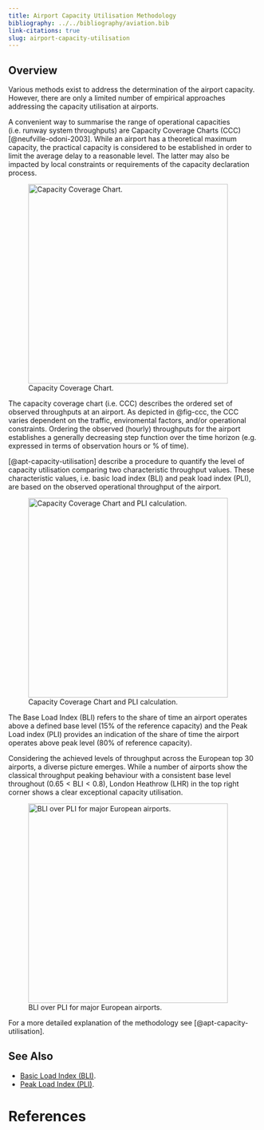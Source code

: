 ```yaml
---
title: Airport Capacity Utilisation Methodology
bibliography: ../../bibliography/aviation.bib
link-citations: true
slug: airport-capacity-utilisation
---
```


## Overview

Various methods exist to address the determination of the airport capacity.
However, there are only a limited number of empirical approaches addressing
the capacity utilisation at airports.

A convenient way to summarise the range of operational capacities (i.e. runway
system throughputs) are Capacity Coverage Charts (CCC)
[@neufville-odoni-2003].
While an airport has a theoretical maximum capacity, the
practical capacity is considered to be established in order to limit the
average delay to a reasonable level. The latter may also be impacted by local
constraints or requirements of the capacity declaration process.


![Capacity Coverage Chart.](ccc.png){#fig-ccc height=400px} 

The capacity coverage chart (i.e. CCC) describes the ordered set of observed
throughputs at an airport. As depicted in @fig-ccc, the CCC varies
dependent on the traffic, enviromental factors, and/or operational
constraints. Ordering the observed (hourly) throughputs for the airport
establishes a generally decreasing step function over the time horizon (e.g.
expressed in terms of observation hours or % of time).


[@apt-capacity-utilisation] describe a procedure to quantify
the level of capacity utilisation comparing two characteristic throughput values.
These characteristic values, i.e. basic load index (BLI) and peak load index (PLI),
are based on the observed operational throughput of the airport.


![Capacity Coverage Chart and PLI calculation.](pli_bli.png){height=400px}


The Base Load Index (BLI) refers to the share of time an airport operates above a defined base
level (15% of the reference capacity) and the Peak Load index (PLI) provides an indication
of the share of time the airport operates above peak level (80% of reference capacity).

Considering the achieved levels of throughput across the European top 30 airports,
a diverse picture emerges.
While a number of airports show the classical throughput peaking behaviour with a consistent
base level throughout ($0.65 < \textrm{BLI} < 0.8$), London Heathrow (LHR) in the top right corner
shows a clear exceptional capacity utilisation.


![BLI over PLI for major European airports.](pli_bli_prr.png){#fig-pli-bli-prr height=400px}


For a more detailed explanation of the methodology see [@apt-capacity-utilisation].

## See Also

* [Basic Load Index (BLI)][bli].
* [Peak Load Index (PLI)][pli].

[bli]: /acronym/bli/ "Basic Load Index"
[pli]: /acronym/pli/ "Peak Load Index"


# References



